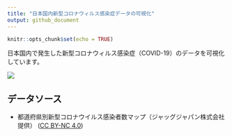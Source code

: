 ```yaml
---
title: "日本国内新型コロナウィルス感染症データの可視化"
output: github_document
---
```


```r
knitr::opts_chunk$set(echo = TRUE)
```

日本国内で発生した新型コロナウィルス感染症（COVID-19）のデータを可視化しています。

![](figures/2020-03-31_183600_prefecture_population_ratio.png)

## データソース

- 都道府県別新型コロナウイルス感染者数マップ（ジャッグジャパン株式会社提供）  ([CC BY-NC 4.0](https://creativecommons.org/licenses/by-nc/4.0/deed.ja))